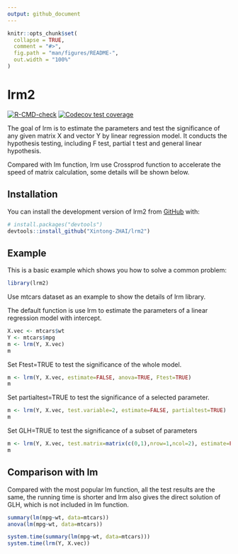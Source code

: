 ```yaml
---
output: github_document
---
```


<!-- README.md is generated from README.Rmd. Please edit that file -->

```r
knitr::opts_chunk$set(
  collapse = TRUE,
  comment = "#>",
  fig.path = "man/figures/README-",
  out.width = "100%"
)
```

# lrm2

<!-- badges: start -->
[![R-CMD-check](https://github.com/Xintong-ZHAI/lrm2/actions/workflows/R-CMD-check.yaml/badge.svg)](https://github.com/Xintong-ZHAI/lrm2/actions/workflows/R-CMD-check.yaml)
[![Codecov test coverage](https://codecov.io/gh/Xintong-ZHAI/lrm2/branch/main/graph/badge.svg)](https://app.codecov.io/gh/Xintong-ZHAI/lrm2?branch=main)
<!-- badges: end -->

The goal of lrm is to estimate the parameters and test the significance of any given matrix X and vector Y by linear regression model. It conducts the hypothesis testing, including F test, partial t test and general linear hypothesis.

Compared with lm function, lrm use Crossprod function to accelerate the speed of matrix calculation, some details will be shown below.

## Installation

You can install the development version of lrm2 from [GitHub](https://github.com/) with:

``` r
# install.packages("devtools")
devtools::install_github("Xintong-ZHAI/lrm2")
```

## Example

This is a basic example which shows you how to solve a common problem:

```r
library(lrm2)
```

Use mtcars dataset as an example to show the details of lrm library.

The default function is use lrm to estimate the parameters of a linear regression model with intercept.
```r
X.vec <- mtcars$wt
Y <- mtcars$mpg
m <- lrm(Y, X.vec)
m
```

Set Ftest=TRUE to test the significance of the whole model.
```r
m <- lrm(Y, X.vec, estimate=FALSE, anova=TRUE, Ftest=TRUE)
m
```

Set partialtest=TRUE to test the significance of a selected parameter.
```r
m <- lrm(Y, X.vec, test.variable=2, estimate=FALSE, partialtest=TRUE)
m
```

Set GLH=TRUE to test the significance of a subset of parameters
```r
m <- lrm(Y, X.vec, test.matrix=matrix(c(0,1),nrow=1,ncol=2), estimate=FALSE, GLH=TRUE)
m
```


## Comparison with lm

Compared with the most popular lm function, all the test results are the same, the running time is shorter and lrm also gives the direct solution of GLH, which is not included in lm function.
```r
summary(lm(mpg~wt, data=mtcars))
anova(lm(mpg~wt, data=mtcars))
```

```r
system.time(summary(lm(mpg~wt, data=mtcars)))
system.time(lrm(Y, X.vec))
```

